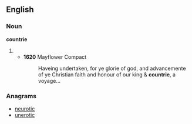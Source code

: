 ==English==

===Noun===
'''countrie'''

# {{obsolete spelling of|country}}
#* '''1620''' Mayflower Compact
#*: Haveing undertaken, for ye glorie of god, and advancemente of ye Christian faith and honour of our king & '''countrie''', a voyage...

===Anagrams===
* [[neurotic#English|neurotic]]
* [[unerotic#English|unerotic]]